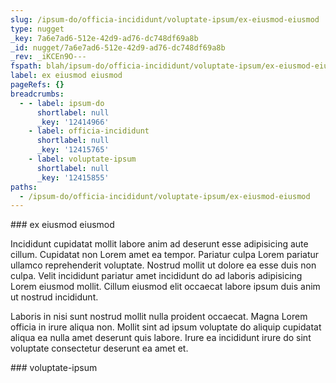 ```yaml
---
slug: /ipsum-do/officia-incididunt/voluptate-ipsum/ex-eiusmod-eiusmod
type: nugget
_key: 7a6e7ad6-512e-42d9-ad76-dc748df69a8b
_id: nugget/7a6e7ad6-512e-42d9-ad76-dc748df69a8b
_rev: _iKCEn9O---
fspath: blah/ipsum-do/officia-incididunt/voluptate-ipsum/ex-eiusmod-eiusmod.md
label: ex eiusmod eiusmod
pageRefs: {}
breadcrumbs:
  - - label: ipsum-do
      shortlabel: null
      _key: '12414966'
    - label: officia-incididunt
      shortlabel: null
      _key: '12415765'
    - label: voluptate-ipsum
      shortlabel: null
      _key: '12415855'
paths:
  - /ipsum-do/officia-incididunt/voluptate-ipsum/ex-eiusmod-eiusmod
---
```


<NuggetArea>
<Nugget slug="/ipsum-do/officia-incididunt/voluptate-ipsum/ex-eiusmod-eiusmod" type="nugget" _key="7a6e7ad6-512e-42d9-ad76-dc748df69a8b" _id="nugget/7a6e7ad6-512e-42d9-ad76-dc748df69a8b" _rev="_iKCEn9O---" fspath="blah/ipsum-do/officia-incididunt/voluptate-ipsum/ex-eiusmod-eiusmod.md" label="ex eiusmod eiusmod" paths="/ipsum-do/officia-incididunt/voluptate-ipsum/ex-eiusmod-eiusmod">
<NuggetBody>
### ex eiusmod eiusmod

Incididunt cupidatat mollit labore anim ad deserunt esse adipisicing aute cillum. Cupidatat non Lorem amet ea tempor. Pariatur culpa Lorem pariatur ullamco reprehenderit voluptate. Nostrud mollit ut dolore ea esse duis non culpa. Velit incididunt pariatur amet incididunt do ad laboris adipisicing Lorem eiusmod mollit. Cillum eiusmod elit occaecat labore ipsum duis anim ut nostrud incididunt.

Laboris in nisi sunt nostrud mollit nulla proident occaecat. Magna Lorem officia in irure aliqua non. Mollit sint ad ipsum voluptate do aliquip cupidatat aliqua ea nulla amet deserunt quis labore. Irure ea incididunt irure do sint voluptate consectetur deserunt ea amet et.

</NuggetBody>
<Breadcrumbs>
<Crumbs>
<Crumb _key="12414966" label="ipsum-do" /><Crumb _key="12415765" label="officia-incididunt" /><Crumb _key="12415855" label="voluptate-ipsum" />
</Crumbs>
</Breadcrumbs>
</Nugget>

<NuggetsInbound>
</NuggetsInbound>
<NuggetsOutbound>
</NuggetsOutbound>
</NuggetArea>
<PassagesInbound>
<Passage direction="inbound" type="passage" _key="12415855" _id="passage/12415855" _rev="_iKCEn9G--A" label="voluptate-ipsum" passage="voluptate-ipsum" fspath="blah/ipsum-do/officia-incididunt/voluptate-ipsum" paths="/ipsum-do/officia-incididunt/voluptate-ipsum" slug="/ipsum-do/officia-incididunt/voluptate-ipsum">
<NuggetBody>
### voluptate-ipsum

</NuggetBody>
<Breadcrumbs>
<Crumbs>
<Crumb _key="12414966" label="ipsum-do" /><Crumb _key="12415765" label="officia-incididunt" />
</Crumbs>
</Breadcrumbs>
</Passage>

</PassagesInbound>
<PassagesOutbound>
</PassagesOutbound>